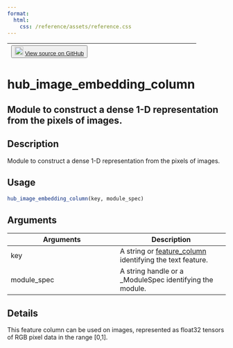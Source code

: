 ```yaml
---
format:
  html:
    css: /reference/assets/reference.css
---
```


| <button class="button"> ![](/reference/assets/GitHub-Mark-32px.png){width="20"} [View source on GitHub](https://github.com/rstudio/tfhub//blob/main/R/columns.R#L69) </button> |
|:------------------------------:|:--------------------------------------:|

# hub_image_embedding_column

## Module to construct a dense 1-D representation from the pixels of images.

## Description
Module to construct a dense 1-D representation from the pixels of images. 


## Usage
```r
hub_image_embedding_column(key, module_spec) 
```

## Arguments
|Arguments|Description|
|---|---|
| key | A string or [feature_column](https://tensorflow.rstudio.com/tfestimators/articles/feature_columns.html) identifying the text feature. |
| module_spec | A string handle or a _ModuleSpec identifying the module. |

## Details
This feature column can be used on images, represented as float32 tensors of RGB pixel data in the range [0,1]. 






